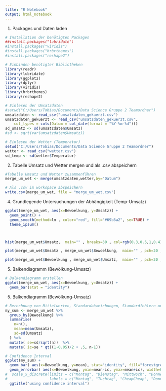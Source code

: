 ```yaml
---
title: "R Notebook"
output: html_notebook
---
```


1. Packages und Daten laden
```r
# Installation der benötigten Packages
##install.packages("lubridate")
#install.packages("viridis")
#install.packages("hrbrthemes")
#install.packages("reshape2")

# Einbinden benötigter Bibliotheken
library(readr)
library(lubridate)
library(ggplot2)
library(dplyr)
library(viridis)
library(hrbrthemes)
library(reshape2)

# Einlesen der Umsatzdaten
#setwd("C:/Users/Tobias/Documents/Data Science Gruppe 2 Teamordner")
umsatzdaten <- read_csv("umsatzdaten_gekuerzt.csv")
umsatzdaten_gekuerzt <- read_csv("umsatzdaten_gekuerzt.csv", 
    col_types = cols(Datum = col_date(format = "%Y-%m-%d")))
sd_umsatz <- sd(umsatzdaten$Umsatz)
#sd <- sqrt(var(umsatzdaten$Umsatz))

# Einlesen der Wetter (Temperatur)
setwd("C:/Users/Tobias/Documents/Data Science Gruppe 2 Teamordner")
wetter <- read_csv("wetter.csv")
sd_temp <- sd(wetter$Temperatur)
```

2. Tabelle Umsatz und Wetter mergen und als .csv abspeichern
```r
#Tabelle Umsatz und Wetter zusammenführen
merge_um_wet <- merge(umsatzdaten,wetter,by="Datum")

# Als .csv im workspace abspeichern
write.csv(merge_um_wet, file = "merge_um_wet.csv")
```



4. Grundlegende Untersuchungen der Abhängigkeit (Temp-Umsatz)
```r
ggplot(merge_um_wet, aes(x=Bewoelkung, y=Umsatz)) +
  geom_point() +
  geom_smooth(method=lm , color="red", fill="#69b3a2", se=TRUE) +
  theme_ipsum()



hist(merge_um_wet$Umsatz,  main="" , breaks=30 , col=rgb(0.3,0.5,1,0.4) , xlab="Umsatz" , ylab="Anzahl der Tage")

plot(merge_um_wet$Umsatz , merge_um_wet$Bewoelkung,  main="" , pch=20 , cex=0.4 , col=rgb(0.3,0.5,1,0.4)  , xlab="Umsatz" , ylab="Bewölkung" )

plot(merge_um_wet$Bewoelkung , merge_um_wet$Umsatz,  main="" , pch=20 , cex=0.4 , col=rgb(0.3,0.5,1,0.4)  , xlab="Bewölkung" , ylab="Umsatz" )
```


5. Balkendiagramm (Bewölkung-Umsatz)
```r
# Balkendiagramm erstellen
ggplot(merge_um_wet, aes(x=Bewoelkung, y=Umsatz)) +
  geom_bar(stat = "identity")

```



5. Balkendiagramm (Bewölkung-Umsatz)
```r
# Berechnung von Mittelwerten, Standardabweichungen, Standardfehlern und Konfidenzintervallen
my_sum <- merge_um_wet %>%
  group_by(Bewoelkung) %>%
  summarise(
    n=n(),
    mean=mean(Umsatz),
    sd=sd(Umsatz)
  ) %>%
  mutate( se=sd/sqrt(n))  %>%
  mutate( ic=se * qt((1-0.05)/2 + .5, n-1))

# Confidence Interval
ggplot(my_sum) +
  geom_bar( aes(x=Bewoelkung, y=mean), stat="identity", fill="forestgreen", alpha=0.9) +
  geom_errorbar( aes(x=Bewoelkung, ymin=mean-ic, ymax=mean+ic), width=0.4, colour="orange", alpha=0.9, size=0.1) +
#  scale_x_discrete(limits = c("Montag", "Dienstag", "Mittwoch", "Donnerstag", "Freitag", "Samstag", "Sonntag"),
#                   labels = c("Montag", "Tuchtag", "CheapCheap", "Donnerstag", "Freitag", "Samstag", "Sonntag")) +
  ggtitle("using confidence interval")


```


